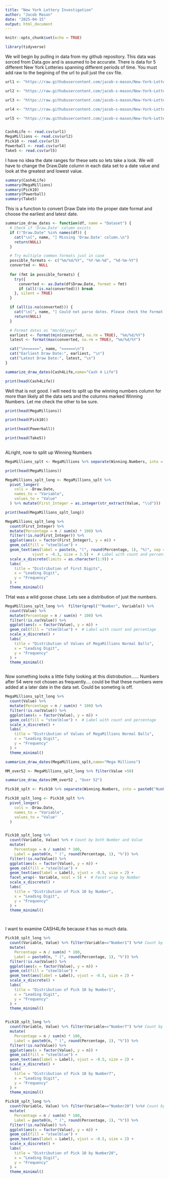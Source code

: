 ---
title: "New York Lottery Investigation"
author: "Jacob Mason"
date: "2025-04-15"
output: html_document
---

```{r setup, include=FALSE}
knitr::opts_chunk$set(echo = TRUE)
```

```{r}
library(tidyverse)
```


We will begin by pulling in data from my github repository.  This data was sorced from Data.gov and is assumed to be accurate.   There is data for 5 different New York Lotteries spanning different periods of time.  You must add raw to the begining of the url to pull just the csv file. 

```{r}
url1 <- "https://raw.githubusercontent.com/jacob-s-mason/New-York-Lottery-Numbers/main/Lottery_Cash_4_Life_Winning_Numbers__Beginning_2014.csv"

url2 <- "https://raw.githubusercontent.com/jacob-s-mason/New-York-Lottery-Numbers/main/Lottery_Mega_Millions_Winning_Numbers__Beginning_2002.csv"

url3 <- "https://raw.githubusercontent.com/jacob-s-mason/New-York-Lottery-Numbers/main/Lottery_Pick_10_Winning_Numbers__Beginning_1987.csv"

url4 <- "https://raw.githubusercontent.com/jacob-s-mason/New-York-Lottery-Numbers/main/Lottery_Powerball_Winning_Numbers__Beginning_2010.csv"

url5 <- "https://raw.githubusercontent.com/jacob-s-mason/New-York-Lottery-Numbers/main/Lottery_Take_5_Winning_Numbers__Beginning_1992.csv"


Cash4Life <- read.csv(url1)
MegaMillions <- read.csv(url2)
Pick10 <- read.csv(url3)
Powerball <- read.csv(url4)
Take5 <- read.csv(url5)
```

I have no idea the date ranges for these sets so lets take a look.  We will have to change the Draw.Date column in each data set to a date value and look at the greatest and lowest value. 

```{r}

summary(Cash4Life)
summary(MegaMillions)
summary(Pick10)
summary(Powerball)
summary(Take5)
```
This is a function to convert Draw Date into the proper date format and choose the earliest and latest date.
```{r}
summarize_draw_dates <- function(df, name = "Dataset") {
  # Check if 'Draw.Date' column exists
  if (!"Draw.Date" %in% names(df)) {
    cat("\n[", name, "] Missing 'Draw.Date' column.\n")
    return(NULL)
  }

  # Try multiple common formats just in case
  possible_formats <- c("%m/%d/%Y", "%Y-%m-%d", "%d-%m-%Y")
  converted <- NULL
  
  for (fmt in possible_formats) {
    try({
      converted <- as.Date(df$Draw.Date, format = fmt)
      if (all(!is.na(converted))) break
    }, silent = TRUE)
  }

  if (all(is.na(converted))) {
    cat("\n[", name, "] Could not parse dates. Please check the format.\n")
    return(NULL)
  }

  # Format dates as "mm/dd/yyyy"
  earliest <- format(min(converted, na.rm = TRUE), "%m/%d/%Y")
  latest <- format(max(converted, na.rm = TRUE), "%m/%d/%Y")

  cat("\n======", name, "======\n")
  cat("Earliest Draw Date:", earliest, "\n")
  cat("Latest Draw Date:", latest, "\n")
}
```


```{r}
summarize_draw_dates(Cash4Life,name="Cash 4 Life")
```



```{r}
print(head(Cash4Life))
```
Well that is not good.   I will need to split up the winning numbers column for more than likely all the data sets and the columns marked Winning Numbers.   Let me check the other to be sure.

```{r}
print(head(MegaMillions))

print(head(Pick10))

print(head(Powerball))

print(head(Take5))      
      
```
ALright, now to split up Winning Numbers
```{r}

MegaMillions_splt <- MegaMillions %>% separate(Winning.Numbers, into = paste0("Number", 1:5), sep = " ") %>% mutate(across(starts_with("Number"), as.integer))

print(head(MegaMillions))

MegaMillions_splt_long <- MegaMillions_splt %>%
  pivot_longer(
    cols = -Draw.Date,
    names_to = "Variable",
    values_to = "Value"
  ) %>% mutate(First_Integer = as.integer(str_extract(Value, "\\d"))) 

print(head(MegaMillions_splt_long))

MegaMillions_splt_long %>% 
  count(First_Integer) %>%
  mutate(Percentage = n / sum(n) * 100) %>%
  filter(!is.na(First_Integer)) %>%
  ggplot(aes(x = factor(First_Integer), y = n)) +
  geom_col(fill = "steelblue") +
  geom_text(aes(label = paste(n, "(", round(Percentage, 1), "%)", sep = "")), 
            vjust = -0.3, size = 3.5) +  # Label with count and percentage
  scale_x_discrete(limits = as.character(1:9)) +
  labs(
    title = "Distribution of First Digits",
    x = "Leading Digit",
    y = "Frequency"
  ) +
  theme_minimal()

```

THat was a wild goose chase.  Lets see a distribution of just the numbers.

```{r}



MegaMillions_splt_long %>%  filter(grepl("^Number", Variable)) %>%
  count(Value) %>%
  mutate(Percentage = n / sum(n) * 100) %>%
  filter(!is.na(Value)) %>%
  ggplot(aes(x = factor(Value), y = n)) +
  geom_col(fill = "steelblue") +  # Label with count and percentage
  scale_x_discrete() +
  labs(
    title = "Distribution of Values of MegaMillions Normal Balls",
    x = "Leading Digit",
    y = "Frequency"
  ) +
  theme_minimal()



```

Now something looks a little fishy looking at this distrobution...... Numbers after 54 were not chosen as frequently....  could be that these numbers were added at a later date in the data set.    Could be someting is off. 
 
```{r}


MegaMillions_splt_long %>%  
  count(Value) %>%
  mutate(Percentage = n / sum(n) * 100) %>%
  filter(!is.na(Value)) %>%
  ggplot(aes(x = factor(Value), y = n)) +
  geom_col(fill = "steelblue") +  # Label with count and percentage
  scale_x_discrete() +
  labs(
    title = "Distribution of Values of MegaMillions Normal Balls",
    x = "Leading Digit",
    y = "Frequency"
  ) +
  theme_minimal()


```

```{r}
summarize_draw_dates(MegaMillions_splt,name="Mega Millions")

MM_over52 <- MegaMillions_splt_long %>% filter(Value >50)

summarize_draw_dates(MM_over52 , "Over 52")
```
```{r}
Pick10_splt <- Pick10 %>% separate(Winning.Numbers, into = paste0("Number", 1:20), sep = " ") %>% mutate(across(starts_with("Number"), as.integer))

Pick10_splt_long <- Pick10_splt %>%
  pivot_longer(
    cols = -Draw.Date,
    names_to = "Variable",
    values_to = "Value"
  )


Pick10_splt_long %>%  
  count(Variable, Value) %>% # Count by both Number and Value
  mutate(
    Percentage = n / sum(n) * 100,
    Label = paste0(n, " (", round(Percentage, 1), "%")) %>%
  filter(!is.na(Value)) %>%
  ggplot(aes(x = factor(Value), y = n)) +
  geom_col(fill = "steelblue") +
  geom_text(aes(label = Label), vjust = -0.5, size = 2) +
  facet_wrap(~ Variable, ncol = 5) +  # Facet wrap by Number
  scale_x_discrete() +
  labs(
    title = "Distribution of Pick 10 by Number",
    x = "Leading Digit",
    y = "Frequency"
  ) +
  theme_minimal()




```
I want to examine CASH4Life because it has so much data.

```{r}

Pick10_splt_long %>%  
  count(Variable, Value) %>% filter(Variable=="Number1") %>%# Count by both Number and Value
  mutate(
    Percentage = n / sum(n) * 100,
    Label = paste0(n, " (", round(Percentage, 1), "%")) %>%
  filter(!is.na(Value)) %>%
  ggplot(aes(x = factor(Value), y = n)) +
  geom_col(fill = "steelblue") +
  geom_text(aes(label = Label), vjust = -0.5, size = 2) +
  scale_x_discrete() +
  labs(
    title = "Distribution of Pick 10 by Number1",
    x = "Leading Digit",
    y = "Frequency"
  ) +
  theme_minimal()



```



```{r}
Pick10_splt_long %>%  
  count(Variable, Value) %>% filter(Variable=="Number7") %>%# Count by both Number and Value
  mutate(
    Percentage = n / sum(n) * 100,
    Label = paste0(n, " (", round(Percentage, 1), "%")) %>%
  filter(!is.na(Value)) %>%
  ggplot(aes(x = factor(Value), y = n)) +
  geom_col(fill = "steelblue") +
  geom_text(aes(label = Label), vjust = -0.5, size = 2) +
  scale_x_discrete() +
  labs(
    title = "Distribution of Pick 10 by Number7",
    x = "Leading Digit",
    y = "Frequency"
  ) +
  theme_minimal()
```


```{r}
Pick10_splt_long %>%  
  count(Variable, Value) %>% filter(Variable=="Number20") %>%# Count by both Number and Value
  mutate(
    Percentage = n / sum(n) * 100,
    Label = paste0(n, " (", round(Percentage, 1), "%")) %>%
  filter(!is.na(Value)) %>%
  ggplot(aes(x = factor(Value), y = n)) +
  geom_col(fill = "steelblue") +
  geom_text(aes(label = Label), vjust = -0.5, size = 2) +
  scale_x_discrete() +
  labs(
    title = "Distribution of Pick 10 by Number20",
    x = "Leading Digit",
    y = "Frequency"
  ) +
  theme_minimal()
```







